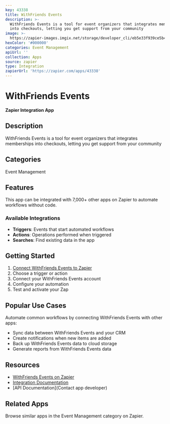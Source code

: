 ```yaml
---
key: 43338
title: WithFriends Events
description: >-
  WithFriends Events is a tool for event organizers that integrates memberships
  into checkouts, letting you get support from your community
image: >-
  https://zapier-images.imgix.net/storage/developer_cli/eb5e33f939ce5b4e094cc6e55424e002.png?auto=format%2Ccompress&ixlib=python-3.0.0&q=50
hexColor: '#000000'
categories: Event Management
apiUrl: ''
collection: Apps
source: zapier
type: Integration
zapierUrl: 'https://zapier.com/apps/43338'
---
```

# WithFriends Events

**Zapier Integration App**

## Description

WithFriends Events is a tool for event organizers that integrates memberships into checkouts, letting you get support from your community

## Categories

Event Management

## Features

This app can be integrated with 7,000+ other apps on Zapier to automate workflows without code.

### Available Integrations

- **Triggers**: Events that start automated workflows
- **Actions**: Operations performed when triggered
- **Searches**: Find existing data in the app

## Getting Started

1. [Connect WithFriends Events to Zapier](https://zapier.com/apps/43338)
2. Choose a trigger or action
3. Connect your WithFriends Events account
4. Configure your automation
5. Test and activate your Zap

## Popular Use Cases

Automate common workflows by connecting WithFriends Events with other apps:

- Sync data between WithFriends Events and your CRM
- Create notifications when new items are added
- Back up WithFriends Events data to cloud storage
- Generate reports from WithFriends Events data

## Resources

- [WithFriends Events on Zapier](https://zapier.com/apps/43338)
- [Integration Documentation](https://zapier.com/apps/43338/integrations)
- [API Documentation](Contact app developer)

## Related Apps

Browse similar apps in the Event Management category on Zapier.
